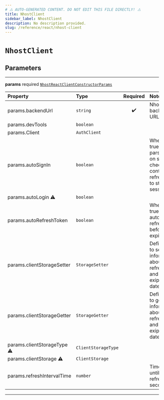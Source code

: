 ```yaml
---
# ⚠️ AUTO-GENERATED CONTENT. DO NOT EDIT THIS FILE DIRECTLY! ⚠️
title: NhostClient
sidebar_label: NhostClient
description: No description provided.
slug: /reference/react/nhost-client
---
```


# `NhostClient`

## Parameters

---

**<span className="parameter-name">params</span>** <span className="optional-status">required</span> [`NhostReactClientConstructorParams`](/reference/docgen/react/types/nhost-react-client-constructor-params)

| Property                                                                                                                                                                                                                             | Type                | Required | Notes                                                                                                             |
| :----------------------------------------------------------------------------------------------------------------------------------------------------------------------------------------------------------------------------------- | :------------------ | :------: | :---------------------------------------------------------------------------------------------------------------- |
| <span className="parameter-name"><span className="light-grey">params.</span>backendUrl</span>                                                                                                                                        | `string`            |    ✔️    | Nhost backend URL.                                                                                                |
| <span className="parameter-name"><span className="light-grey">params.</span>devTools</span>                                                                                                                                          | `boolean`           |          |                                                                                                                   |
| <span className="parameter-name"><span className="light-grey">params.</span>Client</span>                                                                                                                                            | `AuthClient`        |          |                                                                                                                   |
| <span className="parameter-name"><span className="light-grey">params.</span>autoSignIn</span>                                                                                                                                        | `boolean`           |          | When set to true, will parse the url on startup to check if it contains a refresh token to start the session with |
| <span className="parameter-name deprecated"><span className="light-grey">params.</span>autoLogin</span> <span className="deprecation-sign" title="use autoSignIn instead">⚠️</span>                                                  | `boolean`           |          |                                                                                                                   |
| <span className="parameter-name"><span className="light-grey">params.</span>autoRefreshToken</span>                                                                                                                                  | `boolean`           |          | When set to true, will automatically refresh token before it expires                                              |
| <span className="parameter-name"><span className="light-grey">params.</span>clientStorageSetter</span>                                                                                                                               | `StorageSetter`     |          | Define a way to set information about the refresh token and its exipration date                                   |
| <span className="parameter-name"><span className="light-grey">params.</span>clientStorageGetter</span>                                                                                                                               | `StorageGetter`     |          | Define a way to get information about the refresh token and its exipration date                                   |
| <span className="parameter-name deprecated"><span className="light-grey">params.</span>clientStorageType</span> <span className="deprecation-sign" title="Use clientStorageGetter and clientStorageSetter options instead">⚠️</span> | `ClientStorageType` |          |                                                                                                                   |
| <span className="parameter-name deprecated"><span className="light-grey">params.</span>clientStorage</span> <span className="deprecation-sign" title="Use clientStorageGetter and clientStorageSetter options instead">⚠️</span>     | `ClientStorage`     |          |                                                                                                                   |
| <span className="parameter-name"><span className="light-grey">params.</span>refreshIntervalTime</span>                                                                                                                               | `number`            |          | Time interval until token refreshes, in seconds                                                                   |

---
